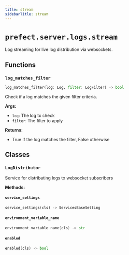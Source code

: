 ```yaml
---
title: stream
sidebarTitle: stream
---
```


# `prefect.server.logs.stream`



Log streaming for live log distribution via websockets.


## Functions

### `log_matches_filter` <sup><a href="https://github.com/PrefectHQ/prefect/blob/main/src/prefect/server/logs/stream.py#L99" target="_blank"><Icon icon="github" size="14" /></a></sup>

```python
log_matches_filter(log: Log, filter: LogFilter) -> bool
```


Check if a log matches the given filter criteria.

**Args:**
- `log`: The log to check
- `filter`: The filter to apply

**Returns:**
- True if the log matches the filter, False otherwise


## Classes

### `LogDistributor` <sup><a href="https://github.com/PrefectHQ/prefect/blob/main/src/prefect/server/logs/stream.py#L220" target="_blank"><Icon icon="github" size="14" /></a></sup>


Service for distributing logs to websocket subscribers


**Methods:**

#### `service_settings` <sup><a href="https://github.com/PrefectHQ/prefect/blob/main/src/prefect/server/logs/stream.py#L226" target="_blank"><Icon icon="github" size="14" /></a></sup>

```python
service_settings(cls) -> ServicesBaseSetting
```

#### `environment_variable_name` <sup><a href="https://github.com/PrefectHQ/prefect/blob/main/src/prefect/server/logs/stream.py#L230" target="_blank"><Icon icon="github" size="14" /></a></sup>

```python
environment_variable_name(cls) -> str
```

#### `enabled` <sup><a href="https://github.com/PrefectHQ/prefect/blob/main/src/prefect/server/logs/stream.py#L234" target="_blank"><Icon icon="github" size="14" /></a></sup>

```python
enabled(cls) -> bool
```
